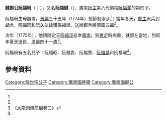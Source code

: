'''誠郡公阮福㫛'''（{{vie|v='''Thành Quận Công Nguyễn Phúc Huống'''|hn=誠郡公阮福㫛}}；{{bd|1735年||1775年||catIdx=R阮}}），又名'''阮福誠'''（{{vie|v='''Nguyễn Phúc Thành'''|hn=阮福誠}}），廣南[[阮主|阮主]]第八代領袖[[阮福濶|阮福濶]]的第四子。

阮福㫛生母無考，[[景興|景興]]三十五年（1774年）授節制水步<ref name=sat/>；當年冬天，[[鄭主|鄭主]]派兵到[[胡舍|胡舍]]，阮福㫛和[[阮久法|阮久法]]擒獲[[張福巒|張福巒]]，送給鄭兵將領[[黃五福|黃五福]]<ref name=sat/>。

次年（1775年），他跟隨定王[[阮福淳|阮福淳]]巡幸[[廣南|廣南]]，到[[嘉定|嘉定]]時病重，就留在當地，到同年夏天逝世，虛齡四十一歲<ref name=sat>《[[大南實錄|大南列傳前編]]卷二》</ref>。

阮福㫛有五名兒子：阮福昭、阮福貴、阮福曇、[[尊室晃|阮福晃]]和阮福曜<ref name=sat/>。

==參考資料==
{{reflist}}

[[Category:阮世宗公子|Category:阮世宗公子]]
[[Category:廣南國將領|Category:廣南國將領]]
[[Category:廣南國郡公|Category:廣南國郡公]]